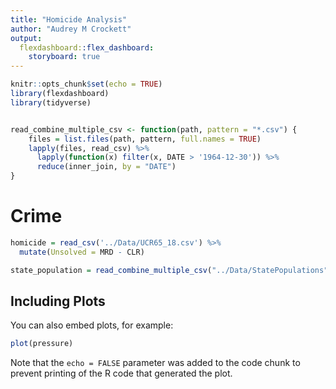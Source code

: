 ```yaml
---
title: "Homicide Analysis"
author: "Audrey M Crockett"
output: 
  flexdashboard::flex_dashboard:
    storyboard: true
---
```


```r
knitr::opts_chunk$set(echo = TRUE)
library(flexdashboard)
library(tidyverse)


read_combine_multiple_csv <- function(path, pattern = "*.csv") {
    files = list.files(path, pattern, full.names = TRUE)
    lapply(files, read_csv) %>% 
      lapply(function(x) filter(x, DATE > '1964-12-30')) %>%
      reduce(inner_join, by = "DATE")
}
```

# Crime
```r

homicide = read_csv('../Data/UCR65_18.csv') %>%
  mutate(Unsolved = MRD - CLR)

state_population = read_combine_multiple_csv("../Data/StatePopulations")


```

## Including Plots

You can also embed plots, for example:

```r
plot(pressure)
```

Note that the `echo = FALSE` parameter was added to the code chunk to prevent printing of the R code that generated the plot.


